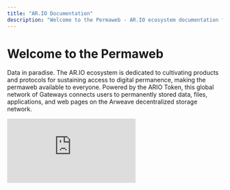 ```yaml
---
title: "AR.IO Documentation"
description: "Welcome to the Permaweb - AR.IO ecosystem documentation for products and protocols sustaining access to digital permanence"
---
```


# Welcome to the Permaweb

Data in paradise. The AR.IO ecosystem is dedicated to cultivating products and protocols for sustaining access to digital permanence, making the permaweb available to everyone. Powered by the ARIO Token, this global network of Gateways connects users to permanently stored data, files, applications, and web pages on the Arweave decentralized storage network.

<div className="flex flex-col items-left">
  <div className="w-full max-w-[760px] aspect-video">
    <iframe
      className="w-full h-full rounded-lg"
      src="https://www.youtube.com/embed/6HJc4_OYVMQ"
      title="What and Why AR.IO? | AR.IO 101"
      frameBorder="0"
      allow="accelerometer; autoplay; clipboard-write; encrypted-media; gyroscope; picture-in-picture; web-share"
      allowFullScreen
    ></iframe>
  </div>
</div>
